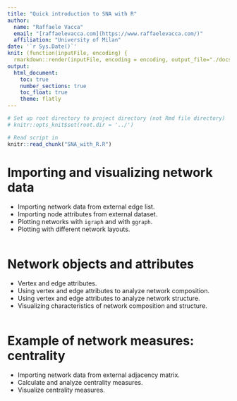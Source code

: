 ```yaml
---
title: "Quick introduction to SNA with R"
author: 
  name: "Raffaele Vacca"
  email: "[raffaelevacca.com](https://www.raffaelevacca.com/)"
  affiliation: "University of Milan"
date: '`r Sys.Date()`'
knit: (function(inputFile, encoding) {
  rmarkdown::render(inputFile, encoding = encoding, output_file="./docs/index.html") })
output: 
  html_document:
    toc: true
    number_sections: true
    toc_float: true
    theme: flatly
---
```


```r
# Set up root directory to project directory (not Rmd file directory)
# knitr::opts_knit$set(root.dir = '../')
```

```r
# Read script in
knitr::read_chunk("SNA_with_R.R")
```

# Importing and visualizing network data

* Importing network data from external edge list.
* Importing node attributes from external dataset.
* Plotting networks with `igraph` and with `ggraph`.
* Plotting with different network layouts.

```r
```

# Network objects and attributes 

* Vertex and edge attributes.
* Using vertex and edge attributes to analyze network composition.
* Using vertex and edge attributes to analyze network structure.
* Visualizing characteristics of network composition and structure.

```r
```

# Example of network measures: centrality

* Importing network data from external adjacency matrix.
* Calculate and analyze centrality measures.
* Visualize centrality measures.

```r
```
